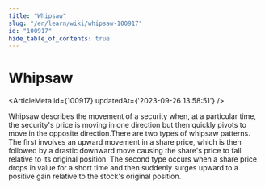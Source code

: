 ```yaml
---
title: "Whipsaw"
slug: "/en/learn/wiki/whipsaw-100917"
id: "100917"
hide_table_of_contents: true
---
```



# Whipsaw

<ArticleMeta id={100917} updatedAt={'2023-09-26 13:58:51'} />
<div className='border-solid border-b border-t-0 my-4 border-[var(--ifm-color-gray-300)]' />

Whipsaw describes the movement of a security when, at a particular time, the security's price is moving in one direction but then quickly pivots to move in the opposite direction.There are two types of whipsaw patterns. The first involves an upward movement in a share price, which is then followed by a drastic downward move causing the share's price to fall relative to its original position. The second type occurs when a share price drops in value for a short time and then suddenly surges upward to a positive gain relative to the stock's original position.
